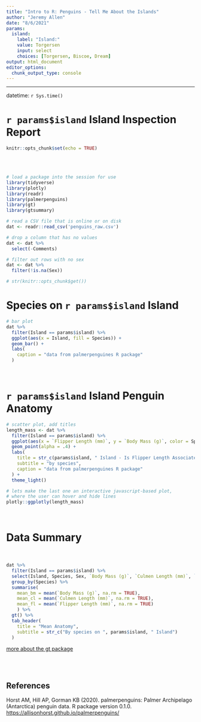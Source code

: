 ```yaml
---
title: "Intro to R: Penguins - Tell Me About the Islands"
author: "Jeremy Allen"
date: "8/6/2021"
params:
  island:
    label: "Island:"
    value: Torgersen
    input: select
    choices: [Torgersen, Biscoe, Dream]
output: html_document
editor_options: 
  chunk_output_type: console
---
```


----

datetime: `r Sys.time()`

# `r params$island` Island Inspection Report

```r
knitr::opts_chunk$set(echo = TRUE)
```

<br> <br>

```r

# load a package into the session for use
library(tidyverse)
library(plotly)
library(readr)
library(palmerpenguins)
library(gt)
library(gtsummary)

# read a CSV file that is online or on disk
dat <- readr::read_csv('penguins_raw.csv')

```

```r

# drop a column that has no values
dat <- dat %>% 
  select(-Comments)

# filter out rows with no sex
dat <- dat %>% 
  filter(!is.na(Sex))

# str(knitr::opts_chunk$get())

```

# Species on `r params$island` Island

```r

# bar plot
dat %>%
  filter(Island == params$island) %>% 
  ggplot(aes(x = Island, fill = Species)) +
  geom_bar() + 
  labs(
    caption = "data from palmerpenguines R package"
  )

```

<br>

# `r params$island` Island Penguin Anatomy

```r

# scatter plot, add titles
length_mass <- dat %>% 
  filter(Island == params$island) %>% 
  ggplot(aes(x = `Flipper Length (mm)`, y = `Body Mass (g)`, color = Species)) +
  geom_point(alpha = .4) +
  labs(
    title = str_c(params$island, " Island - Is Flipper Length Associated With Body Mass?"),
    subtitle = "by species",
    caption = "data from palmerpenguines R package"
  ) +
  theme_light()

# lets make the last one an interactive javascript-based plot,
# where the user can hover and hide lines
plotly::ggplotly(length_mass)

```

<br>

# Data Summary

<br>

```r

dat %>%
  filter(Island == params$island) %>% 
  select(Island, Species, Sex, `Body Mass (g)`, `Culmen Length (mm)`, `Flipper Length (mm)`) %>%
  group_by(Species) %>% 
  summarise(
    mean_bm = mean(`Body Mass (g)`, na.rm = TRUE),
    mean_cl = mean(`Culmen Length (mm)`, na.rm = TRUE),
    mean_fl = mean(`Flipper Length (mm)`, na.rm = TRUE)
    ) %>% 
  gt() %>% 
  tab_header(
    title = "Mean Anatomy",
    subtitle = str_c("By species on ", params$island, " Island")
  )

```
[more about the gt package](https://gt.rstudio.com/)

<br> <br>

## References

Horst AM, Hill AP, Gorman KB (2020). palmerpenguins: Palmer Archipelago (Antarctica) penguin data. R package version 0.1.0. <https://allisonhorst.github.io/palmerpenguins/>
